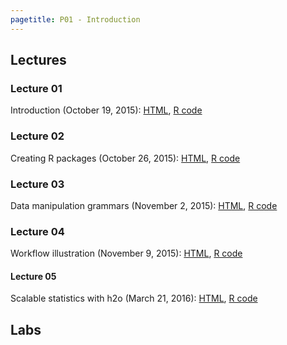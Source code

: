 ```yaml
---
pagetitle: P01 - Introduction
---
```


## Lectures

### Lecture 01

Introduction (October 19, 2015): [HTML](slides/01-introduction.html), [R code](slides/01-introduction.R)

### Lecture 02

Creating R packages (October 26, 2015): [HTML](slides/02-packages.html), [R code](slides/02-packages.R)

### Lecture 03

Data manipulation grammars (November 2, 2015): [HTML](slides/03-data.html), [R code](slides/03-data.R)

### Lecture 04

Workflow illustration (November 9, 2015): [HTML](slides/04-illustration.html), [R code](slides/04-illustration.R)

#### Lecture 05

Scalable statistics with h2o (March 21, 2016): [HTML](slides/05-h20.html), [R code](slides/05-h20.R)

## Labs